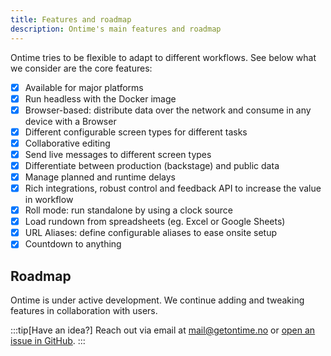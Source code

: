 ```yaml
---
title: Features and roadmap
description: Ontime's main features and roadmap
---
```


Ontime tries to be flexible to adapt to different workflows. See below what we consider are the core features:

* [x] Available for major platforms 
* [x] Run headless with the Docker image
* [x] Browser-based: distribute data over the network and consume in any device with a Browser
* [x] Different configurable screen types for different tasks
* [x] Collaborative editing
* [x] Send live messages to different screen types
* [x] Differentiate between production (backstage) and public data
* [x] Manage planned and runtime delays
* [x] Rich integrations, robust control and feedback API to increase the value in workflow
* [x] Roll mode: run standalone by using a clock source
* [x] Load rundown from spreadsheets (eg. Excel or Google Sheets)
* [x] URL Aliases: define configurable aliases to ease onsite setup
* [x] Countdown to anything

## Roadmap

Ontime is under active development. We continue adding and tweaking features in collaboration with users.

:::tip[Have an idea?]
Reach out via email at [mail@getontime.no](mailto:mail@getontime.no) or [open an issue in GitHub](https://github.com/cpvalente/ontime/issues).
:::
